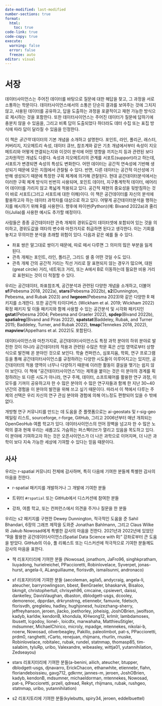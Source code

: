 ```yaml
---
date-modified: last-modified
number-sections: true
format: 
  html: 
    toc: true
code-link: true
code-copy: true
execute: 
  warning: false
  error: false
  freeze: auto
editor: visual
---
```


# 서장 {.unnumbered}

데이터사이언스는 주어진 데이터를 바탕으로 질문에 대한 해답을 찾고, 그 과정을 서로 소통하는 학문이다. 데이터사이언스에서의 소통은 단순히 결과를 보여주는 것에 그치지 않고, 사용된 데이터를 공유하고, 답을 도출하는 과정을 포괄적이고 재현 가능한 방식으로 제시하는 것을 포함한다. 또한 데이터사이언스는 주어진 데이터가 질문에 답하기에 충분치 않을 수 있음을, 그리고 비록 답이 도출되었다 하더라도 데터 수집 또는 표집 방식에 따라 답이 달라질 수 있음을 인정한다.

이 책은 *공간적* 데이터의 기본 개념을 소개하고 설명한다. 포인트, 라인, 폴리곤, 래스터, 커버리지, 지오메트리 속성, 데이터 큐브, 참조계와 같은 기초 개념에서부터 속성이 지오메트리와 어떻게 연결되는지와 이것이 분석에 어떤 영향을 끼치는지 등과 관련된 보다 고차원적인 개념도 다룬다. 속성과 지오메트리의 관계를 서포트(support)라고 하는데, 서포트가 변경되면 속성의 특성도 변화한다. 어떤 데이터는 공간적 연속성에 기반해 생성되기 때문에 모든 지점에서 관찰될 수 있다. 반면, 다른 데이터는 공간적 이산성에 기반해 생성되기 때문에 특정한 구획 체계에 의거해 관찰된다. 현대 공간데이터분석에서는 이러한 구획 체계 방식이 빈번히 사용되며, 포인트 데이터, 지구통계학적 데이터, 에어리어 데이터를 가리지 않고 폭넓게 적용되고 있다. 공간적 재현의 중요성을 뒷받침하는 것이 바로 서포트(그리고 서포트에 대한 이해)이다. 이 책은 공간데이터를 자신의 분석에 활용하고자 하는 데이터 과학자를 대상으로 하고 있다. 어떻게 공간데이터분석을 행하는 지를 예시하기 위해 R를 사용한다. 향후에 파이썬(Python)(예: Bivand 2022a)과 줄리아(Julia)를 사용한 예시도 추가할 예정이다.

사람들은 종종 공간데이터란 관측 개체의 경위도값이 데이터셋에 포함되어 있는 것을 의미하고, 경위도값을 여타의 변수와 마찬가지로 취급하면 된다고 생각한다. 이는 기회를 놓치고 무의미한 분석을 초래할 위험이 있다. 다음과 같은 예를 들 수 있다.

-   좌표 쌍은 말그대로 쌍이기 때문에, 따로 떼서 다루면 그 의미의 많은 부분을 잃게 된다.
-   관측 개체는 포인트, 라인, 폴리곤, 그리드 셀 중 어떤 것일 수도 있다.
-   관측 개체 간의 공간적 거리는 직선 거리로 잘 표현되지 않는 경우가 많으며, 대원(great circle) 거리, 네트워크 거리, 또는 A에서 B로 이동하는데 필요한 비용 거리로 표현되는 것이 더 적절할 수 있다.

우리는 공간데이터, 좌표참조계, 공간분석과 관련된 다양한 개념을 소개하고, 더불어 **sf**(Pebesma 2018, 2022a), **stars**(Pebesma 2022b), **s2**(Dunnington, Pebesma, and Rubak 2023) and **lwgeom**(Pebesma 2023)와 같은 다양한 R 패키지를 소개한다. 또한 공간적 타이디버스 (Wickham et al. 2019; Wickham 2022) 확정 패키지 및 이들 패키지와 함께 사용할 수 있는 공간분석 및 시각화 패키지인 **gstat**(Pebesma 2004; Pebesma and Graeler 2022), **spdep**(Bivand 2022b), **spatialreg**(Bivand and Piras 2022), **spatstat**(Baddeley, Rubak, and Turner 2015; Baddeley, Turner, and Rubak 2022), **tmap**(Tennekes 2018, 2022), **mapview**(Appelhans et al. 2022)도 포함된다.

데이터사이언스와 마찬가지로, 공간데이터사이언스도 특정 과학 분야의 하위 분야로 발전한 것이 아니라 공간데이터의 적용과 관련된 수많은 학문 혹은 산업 영역로부터 상향식으로 발전해 온 분야인 것으로 보인다. 학술 컨퍼런스, 심포지움, 학회, 연구 프로그램 등을 통해 공간데이터사이언스를 규정하려는 다양한 시도들이 이루어지고는 있지만, 공간데이터의 적용 영역이 너무나 다양하기 때문에 이러한 활동이 결실을 맺기는 쉽지 않아 보인다. 이 책에 "공간데이터사이언스"라는 제목을 붙이는 것은 이 분야의 경계를 획정하려는 또 다른 시도가 아니라, 연구 주제, 데이터, 소프트웨어를 활용한 연구 과정, 이 모두를 기꺼이 공유하고자 한 수 많은 분야의 수 많은 연구자들과 함께 한 지난 30\~40년간의 경험을 이 분야의 발전을 위해 쓰고 싶기 때문이다. 따라서 이 책에서 다루는 주제의 선택은 우리 자신의 연구 관심 분야와 경험에 의해 어느정도 편향되어 있을 수 밖에 없다.

개방형 연구 커뮤니티를 만드는 데 도움을 준 플랫폼으로는 ai-geostats 및 r-sig-geo 메일링 리스트, sourceforge, r-forge, GitHub, 그리고 2006년부터 매년 개최되는 OpenGeoHub 여름 학교가 있다. 데이터사이언스의 언어 장벽을 넘고자 한 수 많은 노력의 결과 현재 우리는 새롭고도 가슴뛰는 퍼스펙티브가 열리고 있음을 목도하고 있다. 이 분야에 기여하고자 하는 것은 오픈사이언스가 더 나은 과학으로 이어지며, 더 나은 과학이 보다 지속 가능한 세상에 기여할 수 있다는 믿음 때문이다.

## 사사

우리는 r-spatial 커뮤니티 전체에 감사하며, 특히 다음에 기여한 분들께 특별한 감사의 마음을 전한다.

-   r-spatial 패키지를 개발하거나 그 개발에 기여한 분들

-   트위터 `#rspatial` 또는 GitHub에서 디스커션에 참여한 분들

-   강좌, 여름 학교, 또는 컨퍼런스에서 의견을 주거나 질문을 한 분들

우리는 s2 패키지를 구현한 Dewey Dunnington, 적극적인 도움을 준 Sahil Bhandari, 6장의 그래프 제작을 도와준 Jonathan Bahlmann, 그리고 Claus Wilke와 Jakub Nowosad에게 특별한 감사의 마음을 전한다. 2021년과 2022년에 있었던 “R을 활용한 공간데이터사이언스(Spatial Data Science with R)” 강좌로부터 큰 도움을 받았다. GitHub의 이슈, 풀 리퀘스트 또는 디스커션에 적극적으로 기여한 분들께도 감사의 마음을 표한다.

-   책 리포지터리에 기여한 분들 (Nowosad, jonathom, JaFro96, singhkpratham, liuyadong, hurielreichel, PPaccioretti, Robinlovelace, Syverpet, jonas-hurst, angela-li, ALanguillaume, florisvdh, ismailsunni, andronaco)

-   sf 리포지터리에 기여한 분들 (aecoleman, agila5, andycraig, angela-li, ateucher, barryrowlingson, bbest, BenGraeler, bhaskarvk, Bisaloo, bkmgit, christophertull, chrisyeh96, cmcaine, cpsievert, daissi, dankelley, DavisVaughan, dbaston, dblodgett-usgs, dcooley, demorenoc, dpprdan, drkrynstrng, etiennebr, famuvie, fdetsch, florisvdh, gregleleu, hadley, hughjonesd, huizezhang-sherry, jeffreyhanson, jeroen, jlacko, joethorley, joheisig, JoshOBrien, jwolfson, kadyb, karldw, kendonB, khondula, KHwong12, krlmlr, lambdamoses, lbusett, lcgodoy, lionel-, loicdtx, marwahaha, MatthieuStigler, mdsumner, MichaelChirico, microly, mpadge, mtennekes, nikolai-b, noerw, Nowosad, oliverbeagley, Pakillo, paleolimbot, pat-s, PPaccioretti, prdm0, ranghetti, rCarto, renejuan, rhijmans, rhurlin, rnuske, Robinlovelace, robitalec, rubak, rundel, statnmap, thomasp85, tim-salabim, tyluRp, uribo, Valexandre, wibeasley, wittja01, yutannihilation, Zedseayou)

-   stars 리포지터리에 기여한 분들(a-benini, ailich, ateucher, btupper, dblodgett-usgs, djnavarro, ErickChacon, ethanwhite, etiennebr, flahn, floriandeboissieu, gavg712, gdkrmr, jannes-m, jeroen, JoshOBrien, kadyb, kendonB, mdsumner, michaeldorman, mtennekes, Nowosad, pat-s, PPaccioretti, przell, qdread, Rekyt, rhijmans, rubak, rushgeo, statnmap, uribo, yutannihilation)

-   s2 리포지토리에 기여한 분들(kylebutts, spiry34, jeroen, eddelbuettel)
